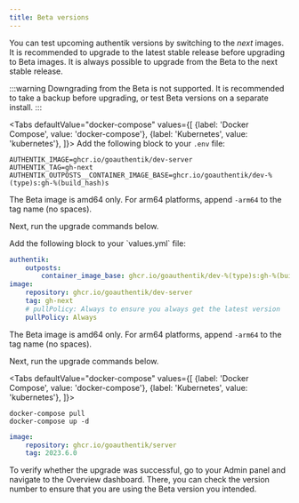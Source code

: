 ```yaml
---
title: Beta versions
---
```


You can test upcoming authentik versions by switching to the _next_ images. It is recommended to upgrade to the latest stable release before upgrading to Beta images. It is always possible to upgrade from the Beta to the next stable release.

:::warning
Downgrading from the Beta is not supported. It is recommended to take a backup before upgrading, or test Beta versions on a separate install.
:::


<Tabs
  defaultValue="docker-compose"
  values={[
    {label: 'Docker Compose', value: 'docker-compose'},
    {label: 'Kubernetes', value: 'kubernetes'},
  ]}>
  <TabItem value="docker-compose">
Add the following block to your `.env` file:

```shell
AUTHENTIK_IMAGE=ghcr.io/goauthentik/dev-server
AUTHENTIK_TAG=gh-next
AUTHENTIK_OUTPOSTS__CONTAINER_IMAGE_BASE=ghcr.io/goauthentik/dev-%(type)s:gh-%(build_hash)s
```

The Beta image is amd64 only. For arm64 platforms, append `-arm64` to the tag name (no spaces).

Next, run the upgrade commands below.

  </TabItem>

  <TabItem value="kubernetes">
Add the following block to your `values.yml` file:

```yaml
authentik:
    outposts:
        container_image_base: ghcr.io/goauthentik/dev-%(type)s:gh-%(build_hash)s
image:
    repository: ghcr.io/goauthentik/dev-server
    tag: gh-next
    # pullPolicy: Always to ensure you always get the latest version
    pullPolicy: Always
```

The Beta image is amd64 only. For arm64 platforms, append `-arm64` to the tag name (no spaces).

Next, run the upgrade commands below.

  </TabItem>
</Tabs>

<Tabs
  defaultValue="docker-compose"
  values={[
    {label: 'Docker Compose', value: 'docker-compose'},
    {label: 'Kubernetes', value: 'kubernetes'},
  ]}>
  <TabItem value="docker-compose">

```shell
docker-compose pull
docker-compose up -d
```

  </TabItem>

  <TabItem value="kubernetes">

```yaml
image:
    repository: ghcr.io/goauthentik/server
    tag: 2023.6.0
```

  </TabItem>

</Tabs>

To verify whether the upgrade was successful, go to your Admin panel and navigate to the Overview dashboard. There, you can check the version number to ensure that you are using the Beta version you intended.
